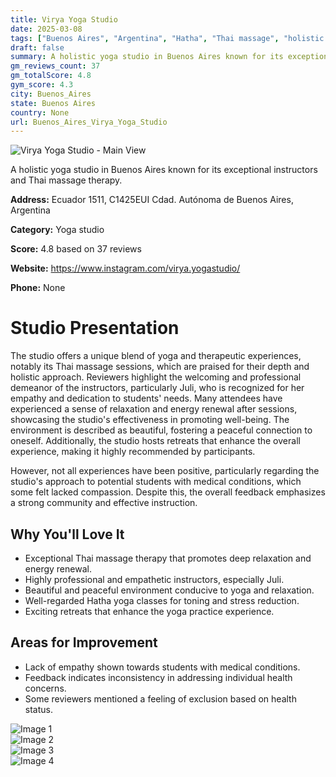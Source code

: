 ```yaml
---
title: Virya Yoga Studio
date: 2025-03-08
tags: ["Buenos Aires", "Argentina", "Hatha", "Thai massage", "holistic wellness", "community-oriented", "Buenos Aires"]  
draft: false
summary: A holistic yoga studio in Buenos Aires known for its exceptional instructors and Thai massage therapy.
gm_reviews_count: 37
gm_totalScore: 4.8
gym_score: 4.3
city: Buenos_Aires
state: Buenos Aires
country: None
url: Buenos_Aires_Virya_Yoga_Studio
---
```


<div className="aspect-[16/9] relative my-8">
  <img 
    src="https://lh5.googleusercontent.com/p/AF1QipPfK9arouWDETxcAv0W73kHTnjIM8AZPLAdGc70=w1920-h1080-k-no"
    alt="Virya Yoga Studio - Main View"
    className="object-cover absolute inset-0 w-full h-full rounded-lg"
  />
</div>

A holistic yoga studio in Buenos Aires known for its exceptional instructors and Thai massage therapy.

**Address:** Ecuador 1511, C1425EUI Cdad. Autónoma de Buenos Aires, Argentina

**Category:** Yoga studio

**Score:** 4.8 based on 37 reviews

**Website:** https://www.instagram.com/virya.yogastudio/

**Phone:** None

# Studio Presentation

The studio offers a unique blend of yoga and therapeutic experiences, notably its Thai massage sessions, which are praised for their depth and holistic approach. Reviewers highlight the welcoming and professional demeanor of the instructors, particularly Juli, who is recognized for her empathy and dedication to students' needs. Many attendees have experienced a sense of relaxation and energy renewal after sessions, showcasing the studio's effectiveness in promoting well-being. The environment is described as beautiful, fostering a peaceful connection to oneself. Additionally, the studio hosts retreats that enhance the overall experience, making it highly recommended by participants.

However, not all experiences have been positive, particularly regarding the studio's approach to potential students with medical conditions, which some felt lacked compassion. Despite this, the overall feedback emphasizes a strong community and effective instruction.

## Why You'll Love It

- Exceptional Thai massage therapy that promotes deep relaxation and energy renewal.
- Highly professional and empathetic instructors, especially Juli.
- Beautiful and peaceful environment conducive to yoga and relaxation.
- Well-regarded Hatha yoga classes for toning and stress reduction.
- Exciting retreats that enhance the yoga practice experience.

## Areas for Improvement

- Lack of empathy shown towards students with medical conditions.
- Feedback indicates inconsistency in addressing individual health concerns.
- Some reviewers mentioned a feeling of exclusion based on health status.

<div className="grid grid-cols-1 xl:grid-cols-2 gap-4 my-8">
<div className="aspect-[4/3] relative"><img src="https://lh3.googleusercontent.com/p/AF1QipOFR7sR6YY_Qr6XingvfugOm_XXbr80ypKQEV0A=w1920-h1080-k-no" alt="Image 1" className="object-cover absolute inset-0 w-full h-full rounded-lg" /></div>
<div className="aspect-[4/3] relative"><img src="https://lh5.googleusercontent.com/p/AF1QipP6CUcLtpViDq2hrUOjvnfaCkjyvaUnT4QIxA8-=w1920-h1080-k-no" alt="Image 2" className="object-cover absolute inset-0 w-full h-full rounded-lg" /></div>
<div className="aspect-[4/3] relative"><img src="https://lh5.googleusercontent.com/p/AF1QipOaTxG1-bsA_m8bOAZJy5nmVZk87gt3z5EiKnsO=w1920-h1080-k-no" alt="Image 3" className="object-cover absolute inset-0 w-full h-full rounded-lg" /></div>
<div className="aspect-[4/3] relative"><img src="https://lh5.googleusercontent.com/p/AF1QipN-UXfgSszncjfziEdHviChNd7Vr1JxpTVO30dN=w1920-h1080-k-no" alt="Image 4" className="object-cover absolute inset-0 w-full h-full rounded-lg" /></div>
</div>
